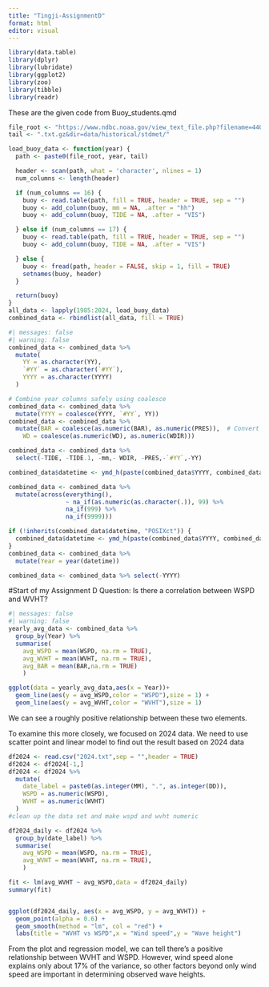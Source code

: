 ```yaml
---
title: "Tingji-AssignmentD"
format: html
editor: visual
---
```


```r
library(data.table)
library(dplyr)
library(lubridate)
library(ggplot2)
library(zoo)
library(tibble)
library(readr)
```

These are the given code from Buoy_students.qmd
```r
file_root <- "https://www.ndbc.noaa.gov/view_text_file.php?filename=44013h"
tail <- ".txt.gz&dir=data/historical/stdmet/"

load_buoy_data <- function(year) {
  path <- paste0(file_root, year, tail)

  header <- scan(path, what = 'character', nlines = 1)
  num_columns <- length(header)  

  if (num_columns == 16) {
    buoy <- read.table(path, fill = TRUE, header = TRUE, sep = "")
    buoy <- add_column(buoy, mm = NA, .after = "hh")
    buoy <- add_column(buoy, TIDE = NA, .after = "VIS")

  } else if (num_columns == 17) {
    buoy <- read.table(path, fill = TRUE, header = TRUE, sep = "")
    buoy <- add_column(buoy, TIDE = NA, .after = "VIS")

  } else {
    buoy <- fread(path, header = FALSE, skip = 1, fill = TRUE)
    setnames(buoy, header)
  }

  return(buoy)
}
all_data <- lapply(1985:2024, load_buoy_data)
combined_data <- rbindlist(all_data, fill = TRUE)
```

```r
#| messages: false
#| warning: false
combined_data <- combined_data %>%
  mutate(
    YY = as.character(YY),
    `#YY` = as.character(`#YY`),
    YYYY = as.character(YYYY)
  )

# Combine year columns safely using coalesce
combined_data <- combined_data %>%
  mutate(YYYY = coalesce(YYYY, `#YY`, YY))
combined_data <- combined_data %>%
  mutate(BAR = coalesce(as.numeric(BAR), as.numeric(PRES)),  # Convert BAR and PRES to numeric
    WD = coalesce(as.numeric(WD), as.numeric(WDIR)))

combined_data <- combined_data %>%
  select(-TIDE, -TIDE.1, -mm,- WDIR, -PRES,-`#YY`,-YY)

combined_data$datetime <- ymd_h(paste(combined_data$YYYY, combined_data$MM, combined_data$DD, combined_data$hh, sep = "-"))

combined_data <- combined_data %>%
  mutate(across(everything(), 
                ~ na_if(as.numeric(as.character(.)), 99) %>%
                na_if(999) %>%
                na_if(9999)))

if (!inherits(combined_data$datetime, "POSIXct")) {
  combined_data$datetime <- ymd_h(paste(combined_data$YYYY, combined_data$MM, combined_data$DD, combined_data$hh, sep = "-"))
}
combined_data <- combined_data %>%
  mutate(Year = year(datetime))

combined_data <- combined_data %>% select(-YYYY)
```
<p style="page-break-after:always">

#Start of my Assignment D
Question: Is there a correlation between WSPD and WVHT?
```r
#| messages: false
#| warning: false
yearly_avg_data <- combined_data %>%
  group_by(Year) %>%
  summarise(
    avg_WSPD = mean(WSPD, na.rm = TRUE),
    avg_WVHT = mean(WVHT, na.rm = TRUE),
    avg_BAR = mean(BAR,na.rm = TRUE)
    )

ggplot(data = yearly_avg_data,aes(x = Year))+
  geom_line(aes(y = avg_WSPD,color = "WSPD"),size = 1) +
  geom_line(aes(y = avg_WVHT,color = "WVHT"),size = 1)
```
We can see a roughly positive relationship between these two elements.


To examine this more closely, we focused on 2024 data.
We need to use scatter point and linear model to find out the result based on 2024 data
```r
df2024 <- read.csv("2024.txt",sep = "",header = TRUE)
df2024 <- df2024[-1,]
df2024 <- df2024 %>%
  mutate(
    date_label = paste0(as.integer(MM), ".", as.integer(DD)),
    WSPD = as.numeric(WSPD),
    WVHT = as.numeric(WVHT)
  )
#clean up the data set and make wspd and wvht numeric 

df2024_daily <- df2024 %>%
  group_by(date_label) %>%
  summarise(
    avg_WSPD = mean(WSPD, na.rm = TRUE),
    avg_WVHT = mean(WVHT, na.rm = TRUE),
    )

fit <- lm(avg_WVHT ~ avg_WSPD,data = df2024_daily)
summary(fit)


ggplot(df2024_daily, aes(x = avg_WSPD, y = avg_WVHT)) +
  geom_point(alpha = 0.6) +
  geom_smooth(method = "lm", col = "red") +
  labs(title = "WVHT vs WSPD",x = "Wind speed",y = "Wave height")
```
From the plot and regression model, we can tell there's a positive relationship between WVHT and WSPD. 
However, wind speed alone explains only about 17% of the variance, 
so other factors beyond only wind speed are important in determining observed wave heights.

